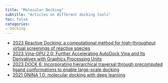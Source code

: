 ```yaml
---
title: "Molecular Docking"
subtitle: "Articles on different docking tools"
toc: false
categories:
- Docking
---
```


* [2023 Reactive Docking: a computational method for high-throughput virtual screenings of reactive species](https://doi.org/10.26434/chemrxiv-2023-19v1v){target="_blank"}
* [2023 Vina-GPU 2.0: Further Accelerating AutoDock Vina and Its Derivatives with Graphics Processing Units](https://doi.org/10.1021/acs.jcim.2c01504){target="_blank"}
* [2023 DOCK 6: Incorporating hierarchical traversal through precomputed ligand conformations to enable large-scale docking](https://doi.org/10.26434/chemrxiv-2023-vkw87){target="_blank"}
* [2021 GNINA 1.0: molecular docking with deep learning](https://doi.org/10.1186/s13321-021-00522-2){target="_blank"}

